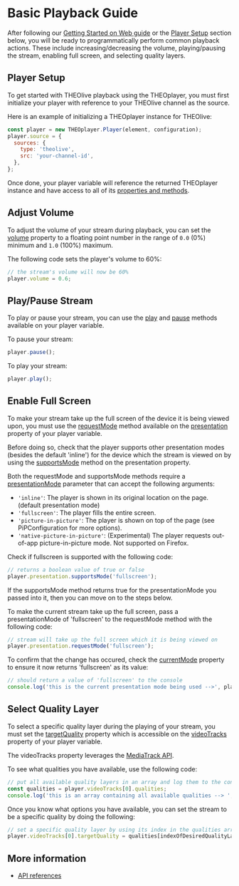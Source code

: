 # Basic Playback Guide

After following our [Getting Started on Web guide](./00-getting-started.mdx) or the [Player Setup](#player-setup) section below, you will be ready to programmatically perform common playback actions. These include increasing/decreasing
the volume, playing/pausing the stream, enabling full screen, and selecting quality layers.

## Player Setup

To get started with THEOlive playback using the THEOplayer, you must first initialize your player with reference to your THEOlive channel as the source.

Here is an example of initializing a THEOplayer instance for THEOlive:

```javascript
const player = new THEOplayer.Player(element, configuration);
player.source = {
  sources: {
    type: 'theolive',
    src: 'your-channel-id',
  },
};
```

Once done, your player variable will reference the returned THEOplayer instance and have access to all of its [properties and methods](pathname:///theoplayer/v9/api-reference/web/classes/Player.html).

## Adjust Volume

To adjust the volume of your stream during playback, you can set the [volume](pathname:///theoplayer/v9/api-reference/web/classes/Player.html#volume) property to a floating point number in the range of `0.0` (0%) minimum and `1.0` (100%) maximum.

The following code sets the player's volume to 60%:

```javascript
// the stream's volume will now be 60%
player.volume = 0.6;
```

## Play/Pause Stream

To play or pause your stream, you can use the [play](pathname:///theoplayer/v9/api-reference/web/classes/Player.html#play) and [pause](pathname:///theoplayer/v9/api-reference/web/classes/Player.html#pause) methods available on your player variable.

To pause your stream:

```javascript
player.pause();
```

To play your stream:

```javascript
player.play();
```

## Enable Full Screen

To make your stream take up the full screen of the device it is being viewed upon, you must use the [requestMode](pathname:///theoplayer/v9/api-reference/web/interfaces/Presentation.html#requestMode) method available on the [presentation](pathname:///theoplayer/v9/api-reference/web/classes/Player.html#presentation) property of your player variable.

Before doing so, check that the player supports other presentation modes (besides the default 'inline') for the device which the stream is viewed on by using the [supportsMode](pathname:///theoplayer/v9/api-reference/web/interfaces/Presentation.html#supportsMode) method on the presentation property.

Both the requestMode and supportsMode methods require a [presentationMode](pathname:///theoplayer/v9/api-reference/web/types/PresentationMode.html) parameter that can accept the following arguments:

- `'inline'`: The player is shown in its original location on the page. (default presentation mode)
- `'fullscreen'`: The player fills the entire screen.
- `'picture-in-picture'`: The player is shown on top of the page (see PiPConfiguration for more options).
- `'native-picture-in-picture'`: (Experimental) The player requests out-of-app picture-in-picture mode. Not supported on Firefox.

Check if fullscreen is supported with the following code:

```javascript
// returns a boolean value of true or false
player.presentation.supportsMode('fullscreen');
```

If the supportsMode method returns true for the presentationMode you passed into it, then you can move on to the steps below.

To make the current stream take up the full screen, pass a presentationMode of 'fullscreen' to the requestMode method with the following code:

```javascript
// stream will take up the full screen which it is being viewed on
player.presentation.requestMode('fullscreen');
```

To confirm that the change has occured, check the [currentMode](pathname:///theoplayer/v9/api-reference/web/interfaces/Presentation.html#currentMode) property to ensure it now returns 'fullscreen' as its value:

```javascript
// should return a value of 'fullscreen' to the console
console.log('this is the current presentation mode being used -->', player.presentation.currentMode);
```

## Select Quality Layer

To select a specific quality layer during the playing of your stream, you must set the [targetQuality](pathname:///theoplayer/v9/api-reference/web/interfaces/MediaTrack.html#targetQuality) property which is accessible on the [videoTracks](pathname:///theoplayer/v9/api-reference/web/classes/Player.html#videoTracks) property of your player variable.

The videoTracks property leverages the [MediaTrack API](pathname:///theoplayer/v9/api-reference/web/interfaces/MediaTrack.html).

To see what qualities you have available, use the following code:

```javascript
// put all available quality layers in an array and log them to the console
const qualities = player.videoTracks[0].qualities;
console.log('this is an array containing all available qualities --> ', qualities);
```

Once you know what options you have available, you can set the stream to be a specific quality by doing the following:

```javascript
// set a specific quality layer by using its index in the qualities array
player.videoTracks[0].targetQuality = qualities[indexOfDesiredQualityLayer];
```

## More information

- [API references](pathname:///theoplayer/v9/api-reference/web/classes/Player.html)
